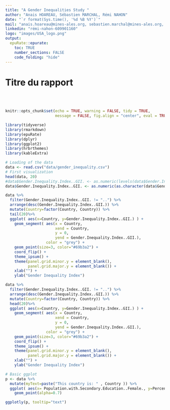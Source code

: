 ```yaml
---
title: "A Gender Inequalities Study "
author: "Anais HOAREAU, Sébastien MARCHAL, Rémi NAHON"
date: "`r format(Sys.time(), '%d %B %Y')`"
mail: "anais.hoareau@mines-ales.org, sebastien.marchal@mines-ales.org, remi.nahon@mines-ales.org"
linkedin: "rémi-nahon-609901160"
logo: "images/USA_logo.png"
output:
  epuRate::epurate:
    toc: TRUE
    number_sections: FALSE
    code_folding: "hide"
---
```


# Titre du rapport

<br><br>

```r
knitr::opts_chunk$set(echo = TRUE, warning = FALSE, tidy = TRUE, 
                      message = FALSE, fig.align = "center", eval = TRUE)
```


```r
library(tidyverse)
library(rmarkdown)    
library(epuRate)      
library(dplyr)
library(ggplot2)
library(hrbrthemes)
library(kableExtra)
```


```r
# Loading of the data
data <- read.csv("data/gender_inequality.csv")
# First visualization
head(data, 20)
#data$Gender.Inequality.Index..GII. <- as.numeric(levels(data$Gender.Inequality.Index..GII.))[data$Gender.Inequality.Index..GII.]
data$Gender.Inequality.Index..GII. <- as.numeric(as.character(data$Gender.Inequality.Index..GII.))
```
```r
data %>%
  filter(Gender.Inequality.Index..GII. != "..") %>%
  arrange(desc(Gender.Inequality.Index..GII.)) %>%
  mutate(Country=factor(Country, Country)) %>%
  tail(20)%>%
  ggplot( aes(x=Country, y=Gender.Inequality.Index..GII.) ) +
    geom_segment( aes(x = Country, 
                      xend = Country,
                      y = 0,
                      yend = Gender.Inequality.Index..GII.),
                  color = "grey") +
    geom_point(size=3, color="#69b3a2") +
    coord_flip() +
    theme_ipsum() +
    theme(panel.grid.minor.y = element_blank(),
          panel.grid.major.y = element_blank()) +
    xlab("") +
    ylab("Gender Inequality Index")

data %>%
  filter(Gender.Inequality.Index..GII. != "..") %>%
  arrange(desc(Gender.Inequality.Index..GII.)) %>%
  mutate(Country=factor(Country, Country)) %>%
  head(20)%>%
  ggplot( aes(x=Country, y=Gender.Inequality.Index..GII.) ) +
    geom_segment( aes(x = Country, 
                      xend = Country,
                      y = 0,
                      yend = Gender.Inequality.Index..GII.),
                  color = "grey") +
    geom_point(size=3, color="#69b3a2") +
    coord_flip() +
    theme_ipsum() +
    theme(panel.grid.minor.y = element_blank(),
          panel.grid.major.y = element_blank()) +
    xlab("") +
    ylab("Gender Inequality Index")
```

```r
# Basic ggplot
p <- data %>%
  mutate(myText=paste("This country is: " , Country )) %>%
  ggplot( aes(x= Population.with.Secondary.Education..Female., y=Percent.Representation.in.Parliament, size = Adolescent.Birth.Rate, color = Country, text=myText)) +
    geom_point(alpha=0.7) 

ggplotly(p, tooltip="text")
```

